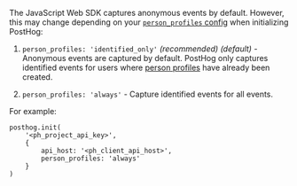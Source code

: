 The JavaScript Web SDK captures anonymous events by default. However, this may change depending on your [`person_profiles` config](/docs/libraries/js/config) when initializing PostHog:

1. `person_profiles: 'identified_only'` _(recommended)_ _(default)_ - Anonymous events are captured by default. PostHog only captures identified events for users where [person profiles](/docs/data/persons) have already been created. 

2. `person_profiles: 'always'`  - Capture identified events for all events.

For example:

```js-web
posthog.init(
    '<ph_project_api_key>',
    {
        api_host: '<ph_client_api_host>',
        person_profiles: 'always'
    }
)
```